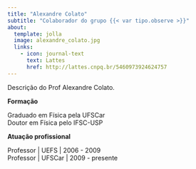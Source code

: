 ```yaml
---
title: "Alexandre Colato"
subtitle: "Colaborador do grupo {{< var tipo.observe >}}"
about:
  template: jolla
  image: alexandre_colato.jpg
  links:
    - icon: journal-text
      text: Lattes
      href: http://lattes.cnpq.br/5460973924624757
---
```


Descrição do Prof Alexandre Colato.

**Formação**

Graduado em Física pela UFSCar  
Doutor em Física pelo IFSC-USP

**Atuação profissional**

Professor | UEFS | 2006 - 2009  
Professor | UFSCar | 2009 - presente
